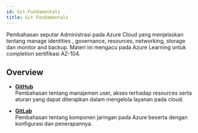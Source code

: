 ```yaml
---
id: Git-Fundamentals
title: Git Fundamentals
---
```


Pembahasan seputar Administrasi pada Azure Cloud yang menjelaskan tentang manage identities , governance, resources, networking, storage dan monitor and backup. Materi ini mengacu pada Azure Learning untuk completion sertifikasi AZ-104.

## Overview

* [**GitHub**](/docs/devops-sre/Git-Fundamentals/GitHub)<br />
Pembahasan tentang manajemen user, akses terhadap resources serta aturan yang dapat diterapkan dalam mengelola layanan pada cloud.

* [**GitLab**](/docs/devops-sre/Git-Fundamentals/GitLab)<br />
Pembahasan tentang komponen jaringan pada Azure beserta dengan konfigurasi dan penerapannya.

